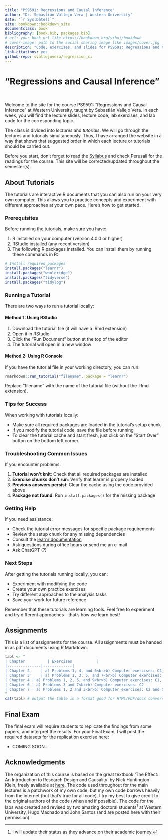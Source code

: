 ```yaml
--- 
title: "PS9591: Regressions and Causal Inference"
author: "Dr. Sebastián Vallejo Vera | Western University"
date: "`r Sys.Date()`"
site: bookdown::bookdown_site
documentclass: book
bibliography: [book.bib, packages.bib]
# url: your book url like https://bookdown.org/yihui/bookdown
# cover-image: path to the social sharing image like images/cover.jpg
description: "Code, exercises, and slides for PS9591: Regressions and Causal Inference"
link-citations: yes
github-repo: svallejovera/regression_ci
---
```

  
# "Regressions and Causal Inference" {.unnumbered}
  
&nbsp;

Welcome to the site for the course PS9591: "Regressions and Causal Inference" at Western University, taught by Sebastián Vallejo Vera. In each week, you will find the lecture slides, lecture code, lab exercises, and lab code for the corresponding topic. 

The class is divided into *lectures* and *tutorials*. We will go through the lectures and tutorials simultaneously. Thus, I have arranged the website in a way that shows that suggested order in which each lecture or tutorials should be carried out. 

Before you start, don't forget to read the [Syllabus](https://github.com/svallejovera/regression_ci/blob/main/files/9591B_Regression_and_Causal_Inference_2025.pdf) and check Perusall for the readings for the course. This site will be corrected/updated throughout the semester(s).

## About Tutorials

The tutorials are interactive R documents that you can also run on your very own computer. This allows you to practice concepts and experiment with different approaches at your own pace. Here's how to get started.

### Prerequisites

Before running the tutorials, make sure you have:

1.  R installed on your computer (version 4.0.0 or higher)
2.  RStudio installed (any recent version)
3.  The following R packages installed. You can install them by running these commands in R:

``` r
# Install required packages
install.packages("learnr")
install.packages("wooldridge")
install.packages("tidyverse")
install.packages("tidylog")
```

### Running a Tutorial

There are two ways to run a tutorial locally:

#### Method 1: Using RStudio

1.  Download the tutorial file (it will have a .Rmd extension)
2.  Open it in RStudio
3.  Click the "Run Document" button at the top of the editor
4.  The tutorial will open in a new window

#### Method 2: Using R Console

If you have the tutorial file in your working directory, you can run:

``` r
rmarkdown::run_tutorial("filename", package = "learnr")
```

Replace "filename" with the name of the tutorial file (without the .Rmd extension).

### Tips for Success

When working with tutorials locally:

-   Make sure all required packages are loaded in the tutorial's setup chunk
-   If you modify the tutorial code, save the file before running
-   To clear the tutorial cache and start fresh, just click on the "Start Over" button on the bottom left corner. 

### Troubleshooting Common Issues

If you encounter problems:

1.  **Tutorial won't knit**: Check that all required packages are installed
2.  **Exercise chunks don't run**: Verify that learnr is properly loaded
3.  **Previous answers persist**: Clear the cache using the code provided above
4.  **Package not found**: Run `install.packages()` for the missing package

### Getting Help

If you need assistance:

-   Check the tutorial error messages for specific package requirements
-   Review the setup chunk for any missing dependencies
-   Consult the [learnr documentation](https://rstudio.github.io/learnr/)
-   Ask questions during office hours or send me an e-mail
-   Ask ChatGPT (?)

### Next Steps

After getting the tutorials running locally, you can:

-   Experiment with modifying the code
-   Create your own practice exercises
-   Try different approaches to the analysis tasks
-   Save your work for future reference

Remember that these tutorials are learning tools. Feel free to experiment and try different approaches – that's how we learn best!

## Assignments

This is a list of assignments for the course. All assignments must be handed in as pdf documents using R Markdown. 

```r
tabl <- "
| Chapter          | Exercises           |
|---------------|-------------|
| Chapter 2     | a) Problems 1, 4, and 6<br>b) Computer exercises: C2, C4, and C7 |
| Chapter 3     | a) Problems 1, 3, 5, and 7<br>b) Computer exercises: C2, C6, and C9     |
| Chapter 4 | a) Problems 1, 2, 5, and 9<br>b) Computer exercises: C1, C5, and C6            |
| Chapter 6 | a) Problems 3 and 7<br>b) Computer exercises: C2           |
| Chapter 7 | a) Problems 1, 2 and 3<br>b) Computer exercises: C2 and C3       |
"
cat(tabl) # output the table in a format good for HTML/PDF/docx conversion
```


## Final Exam

The final exam will require students to replicate the findings from some papers, and interpret the results. For your Final Exam, I will post the required datasets for the replication exercise here:
  
  - COMING SOON... 

## Acknowledgments 

The organization of this course is based on the great textbook 'The Effect: An Introduction to Research Design and Causality' by Nick Huntington-Klein, freely available at [here](https://theeffectbook.net/). The code used throughout for the main lectures is a patchwork of my own code, but my own code borrows heavily from the internet (but that's true for all code). I try my best to give credit to the original authors of the code (when and if possible). The code for the labs was created and revised by two amazing doctoral students[^1] at Western University, Hugo Machado and John Santos (and are posted here with their permission). 


[^1]: I will update their status as they advance on their academic journey.
